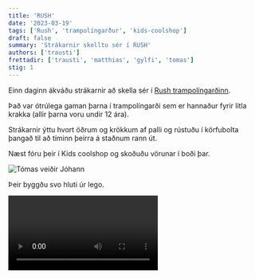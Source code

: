 ```yaml
---
title: 'RUSH'
date: '2023-03-19'
tags: ['Rush', 'trampolíngarður', 'kids-coolshop']
draft: false
summary: 'Strákarnir skelltu sér í RUSH'
authors: ['trausti']
frettadir: ['trausti', 'matthias', 'gylfi', 'tomas']
stig: 1
---
```


Einn daginn ákváðu strákarnir að skella sér í [Rush trampolíngarðinn](https://www.google.com/maps/place/Skopp/@64.1042337,-21.8744995,17z).

Það var ótrúlega gaman þarna í trampolíngarði sem er hannaður fyrir litla krakka (allir þarna voru undir 12 ára).

Strákarnir ýttu hvort öðrum og krökkum af palli og rústuðu í körfubolta þangað til að tíminn þeirra á staðnum rann út.

Næst fóru þeir í Kids coolshop og skoðuðu vörunar í boði þar.

![Tómas veiðir Jóhann](/static/images/faerslur/fretta-upp-vefsiduna/tomas-veidari.jpg)

Þeir byggðu svo hluti úr lego.

<Video id="PMrV8AMeUaU" />

Og enduðu á því að byggja turn

<Video id="SKW21xQHXMk" />

<Video id="W01MJLvL_cM" />

Á endanum datt turninn þeirra niður og allir voru svo sorgmæddir að liðið þurfti að skella sér heim strax á eftir þennan hræðilega atburð.

